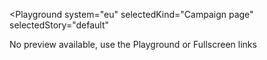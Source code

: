 
<Playground
  system="eu"
  selectedKind="Campaign page"
  selectedStory="default"
>
No preview available, use the Playground or Fullscreen links
</Playground>
